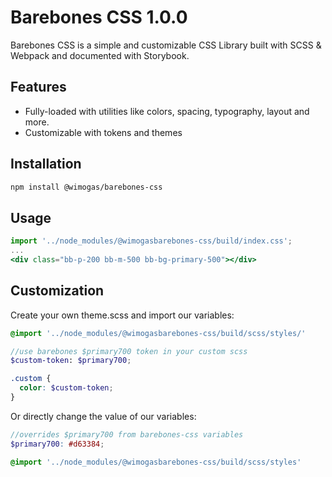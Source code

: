 
<Meta title="BAREBONES CSS/Introduction" />


# Barebones CSS 1.0.0

Barebones CSS is a simple and customizable CSS Library built with SCSS & Webpack and documented with Storybook.

## Features

- Fully-loaded with utilities like colors, spacing, typography, layout and more.
- Customizable with tokens and themes

## Installation

```bash
npm install @wimogas/barebones-css
```

## Usage

```jsx
import '../node_modules/@wimogasbarebones-css/build/index.css';
...
<div class="bb-p-200 bb-m-500 bb-bg-primary-500"></div>

```

## Customization

Create your own theme.scss and import our variables:

```scss
@import '../node_modules/@wimogasbarebones-css/build/scss/styles/'

//use barebones $primary700 token in your custom scss
$custom-token: $primary700;

.custom {
  color: $custom-token;
}
```

Or directly change the value of our variables:

```scss
//overrides $primary700 from barebones-css variables
$primary700: #d63384;

@import '../node_modules/@wimogasbarebones-css/build/scss/styles'
```


